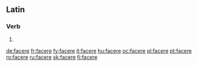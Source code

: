 ==Latin==
===Verb===
{{la-verb-form|facere}}

# {{conjugation of|[[facio#Latin|faciō]]||pres|act|inf|lang=la}}

[[de:facere]]
[[fr:facere]]
[[fy:facere]]
[[it:facere]]
[[hu:facere]]
[[oc:facere]]
[[pl:facere]]
[[pt:facere]]
[[ro:facere]]
[[ru:facere]]
[[sk:facere]]
[[fi:facere]]